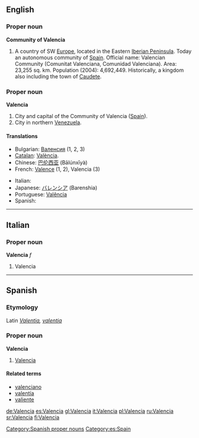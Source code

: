 ==English==

===Proper noun===
{{wikipedia|Valencia (autonomous community)}}
'''Community of Valencia'''

# A country of SW [[Europe]], located in the Eastern [[Iberia|Iberian Peninsula]]. Today an autonomous community of [[Spain]]. Official name: Valencian Community (Comunitat Valenciana, Comunidad Valenciana). Area: 23,255 sq. km. Population (2004): 4,692,449. Historically, a kingdom also including the town of [[Caudete]].

===Proper noun===
{{wikipedia}}
'''Valencia'''

# City and capital of the Community of Valencia ([[Spain]]).
# City in northern [[Venezuela]].

====Translations====
{{trans-top}}
* Bulgarian: [[Валенсия]] (1, 2, 3)
* [[Catalan]]: [[València]].
* Chinese: [[巴伦西亚]] (Bālúnxīyà)
* French: [[Valence]] (1, 2), Valencia (3)
{{trans-mid}}
* Italian: {{t+|it|Valencia}}
* Japanese: [[バレンシア]] (Barenshia)
* Portuguese: [[Valência]]
* Spanish: {{t+|es|Valencia}}
{{trans-bottom}}

{{anagrams:en/aaceilnv}}
----

==Italian==

===Proper noun===
'''Valencia''' ''f''

# Valencia

----

==Spanish==

===Etymology===
Latin ''[[Valentia]], [[valentia]]''

===Proper noun===
'''Valencia'''

# [[#English|Valencia]]

====Related terms====
* [[valenciano]]
* [[valentía]]
* [[valiente]]

[[Category:Spanish proper nouns]]
[[Category:es:Spain]]

[[de:Valencia]]
[[es:Valencia]]
[[gl:Valencia]]
[[it:Valencia]]
[[pl:Valencia]]
[[ru:Valencia]]
[[sr:Valencia]]
[[fi:Valencia]]